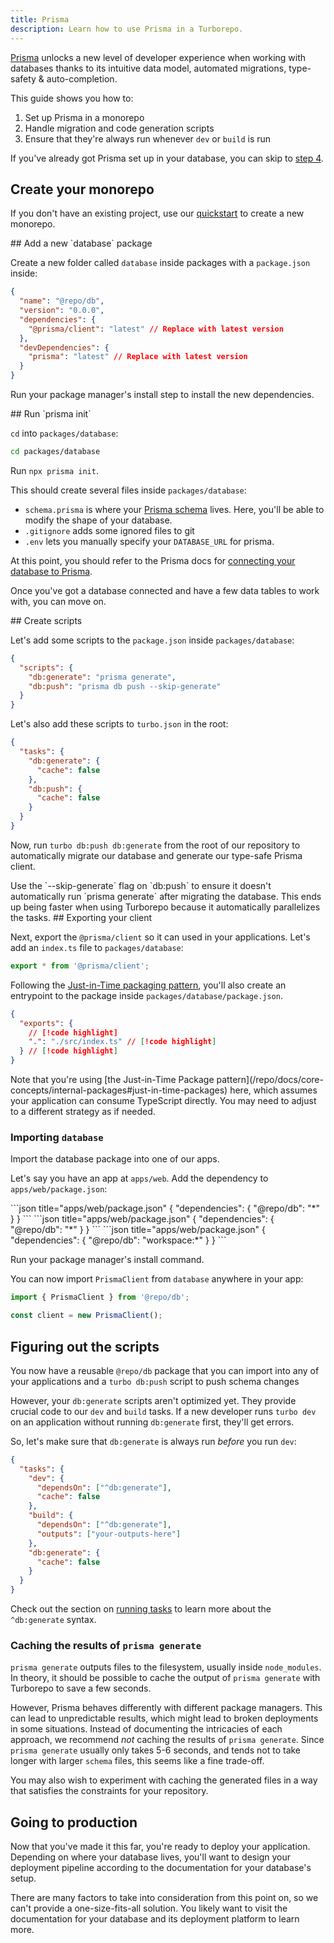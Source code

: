 ```yaml
---
title: Prisma
description: Learn how to use Prisma in a Turborepo.
---
```



[Prisma](https://www.prisma.io/) unlocks a new level of developer experience when working with databases thanks to its intuitive data model, automated migrations, type-safety & auto-completion.

<CreateTurboCallout />

This guide shows you how to:

1. Set up Prisma in a monorepo
2. Handle migration and code generation scripts
3. Ensure that they're always run whenever `dev` or `build` is run

If you've already got Prisma set up in your database, you can skip to [step 4](#create-scripts).

<Steps>
<Step>

## Create your monorepo

If you don't have an existing project, use our [quickstart](/repo/docs/getting-started/installation) to create a new monorepo.

</Step>
<Step>
## Add a new `database` package

Create a new folder called `database` inside packages with a `package.json` inside:

```json title="packages/database/package.json"
{
  "name": "@repo/db",
  "version": "0.0.0",
  "dependencies": {
    "@prisma/client": "latest" // Replace with latest version
  },
  "devDependencies": {
    "prisma": "latest" // Replace with latest version
  }
}
```

Run your package manager's install step to install the new dependencies.

</Step>
<Step>
## Run `prisma init`

`cd` into `packages/database`:

```bash title="Terminal"
cd packages/database
```

Run `npx prisma init`.

This should create several files inside `packages/database`:

- `schema.prisma` is where your [Prisma schema](https://www.prisma.io/docs/concepts/components/prisma-schema) lives. Here, you'll be able to modify the shape of your database.
- `.gitignore` adds some ignored files to git
- `.env` lets you manually specify your `DATABASE_URL` for prisma.

At this point, you should refer to the Prisma docs for [connecting your database to Prisma](https://www.prisma.io/docs/getting-started/setup-prisma/start-from-scratch/relational-databases/connect-your-database-typescript-postgres).

Once you've got a database connected and have a few data tables to work with, you can move on.

</Step>
<Step>
## Create scripts

Let's add some scripts to the `package.json` inside `packages/database`:

```json title="packages/database/package.json"
{
  "scripts": {
    "db:generate": "prisma generate",
    "db:push": "prisma db push --skip-generate"
  }
}
```

Let's also add these scripts to `turbo.json` in the root:

```json title="./turbo.json"
{
  "tasks": {
    "db:generate": {
      "cache": false
    },
    "db:push": {
      "cache": false
    }
  }
}
```

Now, run `turbo db:push db:generate` from the root of our repository to automatically migrate our database and generate our type-safe Prisma client.

<Callout type="info">
  Use the `--skip-generate` flag on `db:push` to ensure it doesn't automatically
  run `prisma generate` after migrating the database. This ends up being faster
  when using Turborepo because it automatically parallelizes the tasks.
</Callout>

</Step>

<Step>
## Exporting your client

Next, export the `@prisma/client` so it can used in your applications. Let's add an `index.ts` file to `packages/database`:

```ts title="packages/database/src/index.ts"
export * from '@prisma/client';
```

Following the [Just-in-Time packaging pattern](/repo/docs/core-concepts/internal-packages#just-in-time-packages), you'll also create an entrypoint to the package inside `packages/database/package.json`.

```json title="packages/database/package.json"
{
  "exports": {
    // [!code highlight]
    ".": "./src/index.ts" // [!code highlight]
  } // [!code highlight]
}
```

<Callout type="info">
  Note that you're using [the Just-in-Time Package
  pattern](/repo/docs/core-concepts/internal-packages#just-in-time-packages)
  here, which assumes your application can consume TypeScript directly. You may
  need to adjust to a different strategy as if needed.
</Callout>

### Importing `database`

Import the database package into one of our apps.

Let's say you have an app at `apps/web`. Add the dependency to `apps/web/package.json`:

<PackageManagerTabs>
  <Tab>
    ```json title="apps/web/package.json"
    {
      "dependencies": {
        "@repo/db": "*"
      }
    }
    ```
  </Tab>
  <Tab>
    ```json title="apps/web/package.json"
    {
      "dependencies": {
        "@repo/db": "*"
      }
    }
    ```
  </Tab>
  <Tab>
    ```json title="apps/web/package.json"
    {
      "dependencies": {
        "@repo/db": "workspace:*"
      }
    }
    ```
  </Tab>
</PackageManagerTabs>

Run your package manager's install command.

You can now import `PrismaClient` from `database` anywhere in your app:

```ts title="./apps/web/app/page.tsx"
import { PrismaClient } from '@repo/db';

const client = new PrismaClient();
```

</Step>

<Step>

## Figuring out the scripts

You now have a reusable `@repo/db` package that you can import into any of your applications and a `turbo db:push` script to push schema changes

However, your `db:generate` scripts aren't optimized yet. They provide crucial code to our `dev` and `build` tasks. If a new developer runs `turbo dev` on an application without running `db:generate` first, they'll get errors.

So, let's make sure that `db:generate` is always run _before_ you run `dev`:

```json title="./turbo.json"
{
  "tasks": {
    "dev": {
      "dependsOn": ["^db:generate"],
      "cache": false
    },
    "build": {
      "dependsOn": ["^db:generate"],
      "outputs": ["your-outputs-here"]
    },
    "db:generate": {
      "cache": false
    }
  }
}
```

Check out the section on [running tasks](/repo/docs/crafting-your-repository/running-tasks) to learn more about the `^db:generate` syntax.

### Caching the results of `prisma generate`

`prisma generate` outputs files to the filesystem, usually inside `node_modules`. In theory, it should be possible to cache the output of `prisma generate` with Turborepo to save a few seconds.

However, Prisma behaves differently with different package managers. This can lead to unpredictable results, which might lead to broken deployments in some situations. Instead of documenting the intricacies of each approach, we recommend _not_ caching the results of `prisma generate`. Since `prisma generate` usually only takes 5-6 seconds, and tends not to take longer with larger `schema` files, this seems like a fine trade-off.

You may also wish to experiment with caching the generated files in a way that satisfies the constraints for your repository.

</Step>

<Step>

## Going to production

Now that you've made it this far, you're ready to deploy your application. Depending on where your database lives, you'll want to design your deployment pipeline according to the documentation for your database's setup.

There are many factors to take into consideration from this point on, so we can't provide a one-size-fits-all solution. You likely want to visit the documentation for your database and its deployment platform to learn more.

</Step>

</Steps>
